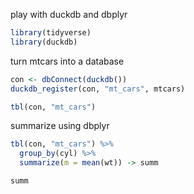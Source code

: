 play with duckdb and dbplyr

```r
library(tidyverse)
library(duckdb)
```

turn mtcars into a database

```r
con <- dbConnect(duckdb())
duckdb_register(con, "mt_cars", mtcars)
```

```r
tbl(con, "mt_cars")
```

summarize using dbplyr

```r
tbl(con, "mt_cars") %>% 
  group_by(cyl) %>% 
  summarize(m = mean(wt)) -> summ
```

```r
summ
```


